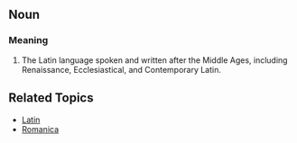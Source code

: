== Noun ==
=== Meaning ===

#The Latin language spoken and written after the Middle Ages, including Renaissance, Ecclesiastical, and Contemporary Latin.

== Related Topics ==
*[[Latin]]
*[[Romanica]]